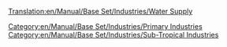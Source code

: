 [[Translation:en/Manual/Base Set/Industries/Water Supply]]

{{es/Manual/Base Set/Industries/Industrias| nombre=Suministro de agua
| imagen=en/Manual/Base Set/Industries/Watersupply.png
| climas=[[es/Manual/Clima|Subtropical]]
| acepta=Nada
| produce=[[es/Manual/Base Set/Cargos/Agua|Agua]]
| notas=No existe en otros [[es/Manual/Clima|climas]]
}}

[[Category:en/Manual/Base Set/Industries/Primary Industries]]
[[Category:en/Manual/Base Set/Industries/Sub-Tropical Industries]]